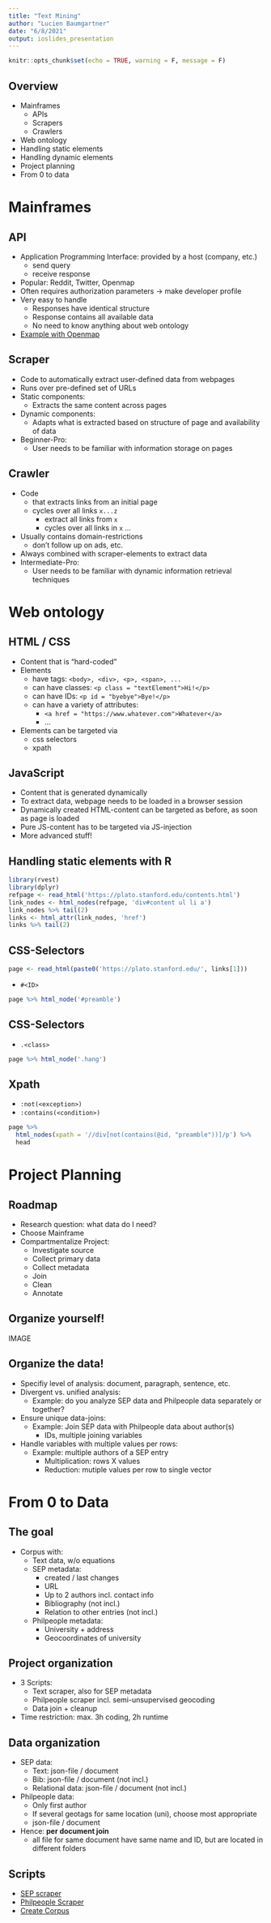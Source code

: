 ```yaml
---
title: "Text Mining"
author: "Lucien Baumgartner"
date: "6/8/2021"
output: ioslides_presentation
---
```


```r
knitr::opts_chunk$set(echo = TRUE, warning = F, message = F)
```

## Overview

- Mainframes
  - APIs
  - Scrapers
  - Crawlers
- Web ontology
- Handling static elements
- Handling dynamic elements
- Project planning
- From 0 to data

# Mainframes

## API
- Application Programming Interface: provided by a host (company, etc.)
  - send query
  - receive response
- Popular: Reddit, Twitter, Openmap
- Often requires authorization parameters -> make developer profile
- Very easy to handle
  - Responses have identical structure
  - Response contains all available data
  - No need to know anything about web ontology
- [Example with Openmap](https://nominatim.openstreetmap.org/search?q=McMaster+University&format=json)

## Scraper
- Code to automatically extract user-defined data from webpages
- Runs over pre-defined set of URLs
- Static components:
  - Extracts the same content across pages
- Dynamic components: 
  - Adapts what is extracted based on structure of page and availability of data
- Beginner-Pro: 
  - User needs to be familiar with information storage on pages

## Crawler
- Code
  - that extracts links from an initial page 
  - cycles over all links `x...z`
    - extract all links from `x`
    - cycles over all links in `x`
    ...
- Usually contains domain-restrictions 
  - don't follow up on ads, etc.
- Always combined with scraper-elements to extract data
- Intermediate-Pro:
  - User needs to be familiar with dynamic information retrieval techniques

# Web ontology

## HTML / CSS
- Content that is "hard-coded"
- Elements
  - have tags: `<body>, <div>, <p>, <span>, ...`
  - can have classes: `<p class = "textElement">Hi!</p>`
  - can have IDs: `<p id = "byebye">Bye!</p>`
  - can have a variety of attributes:
    - `<a href = "https://www.whatever.com">Whatever</a>`
    - ...
- Elements can be targeted via 
  - css selectors
  - xpath

## JavaScript
- Content that is generated dynamically
- To extract data, webpage needs to be loaded in a browser session
- Dynamically created HTML-content can be targeted as before, as soon as page is loaded
- Pure JS-content has to be targeted via JS-injection
- More advanced stuff!

## Handling static elements with R
```r
library(rvest)
library(dplyr)
refpage <- read_html('https://plato.stanford.edu/contents.html')
link_nodes <- html_nodes(refpage, 'div#content ul li a')
link_nodes %>% tail(2)
links <- html_attr(link_nodes, 'href')
links %>% tail(2)
```

## CSS-Selectors
```r
page <- read_html(paste0('https://plato.stanford.edu/', links[1]))
```

- `#<ID>`
```r
page %>% html_node('#preamble')
```
## CSS-Selectors
- `.<class>`
```r
page %>% html_node('.hang')
```
## Xpath
- `:not(<exception>)`
- `:contains(<condition>)`
```r
page %>% 
  html_nodes(xpath = '//div[not(contains(@id, "preamble"))]/p') %>% 
  head
```

# Project Planning

## Roadmap
- Research question: what data do I need?
- Choose Mainframe
- Compartmentalize Project:
  - Investigate source
  - Collect primary data 
  - Collect metadata
  - Join
  - Clean
  - Annotate
  
## Organize yourself!
IMAGE

## Organize the data!
- Specifiy level of analysis: document, paragraph, sentence, etc.
- Divergent vs. unified analysis:
  - Example: do you analyze SEP data and Philpeople data separately or together?
- Ensure unique data-joins:
  - Example: Join SEP data with Philpeople data about author(s)
    - IDs, multiple joining variables
- Handle variables with multiple values per rows:
  - Example: multiple authors of a SEP entry
    - Multiplication: rows X values
    - Reduction: mutiple values per row to single vector
  
# From 0 to Data
## The goal
- Corpus with:
  - Text data, w/o equations
  - SEP metadata:
    - created / last changes
    - URL
    - Up to 2 authors incl. contact info
    - Bibliography (not incl.)
    - Relation to other entries (not incl.)
  - Philpeople metadata:
    - University + address
    - Geocoordinates of university
    
## Project organization
- 3 Scripts:
  - Text scraper, also for SEP metadata
  - Philpeople scraper incl. semi-unsupervised geocoding
  - Data join + cleanup
- Time restriction: max. 3h coding, 2h runtime

## Data organization
- SEP data: 
  - Text: json-file / document
  - Bib: json-file / document (not incl.)
  - Relational data: json-file / document (not incl.)
- Philpeople data:
  - Only first author
  - If several geotags for same location (uni), choose most appropriate
  - json-file / document
- Hence: **per document join**
  - all file for same document have same name and ID, but are located in different folders

## Scripts
- [SEP scraper](https://lucienbaumgartner.github.io/coliphi21/create_corpora/src/pres_standfordEnc.html)
- [Philpeople Scraper](https://lucienbaumgartner.github.io/coliphi21/create_corpora/src/pres_philpeople.html)
- [Create Corpus](https://lucienbaumgartner.github.io/coliphi21/create_corpora/src/pres_make_corpus.html)
  



